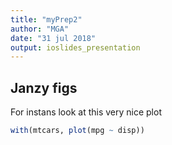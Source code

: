 ```yaml
---
title: "myPrep2"
author: "MGA"
date: "31 jul 2018"
output: ioslides_presentation
---
```



## Janzy figs
For instans look at this very nice plot
```r
with(mtcars, plot(mpg ~ disp))
```
